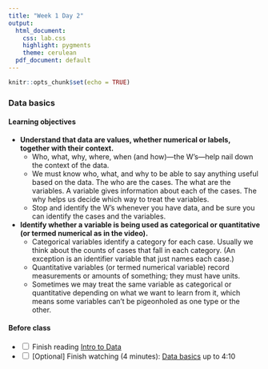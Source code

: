 ```yaml
---
title: "Week 1 Day 2"
output: 
  html_document:
    css: lab.css
    highlight: pygments
    theme: cerulean
  pdf_document: default
---
```


```r
knitr::opts_chunk$set(echo = TRUE)
```

### Data basics

#### Learning objectives 
* **Understand that data are values, whether numerical or labels, together with their context.**
  * Who, what, why, where, when (and how)—the W’s—help nail down the context of the data.
  * We must know who, what, and why to be able to say anything useful based on the data. The who are the cases. The what are the variables. A variable gives information about each of the cases. The why helps us decide which way to treat the variables.
  * Stop and identify the W’s whenever you have data, and be sure you can identify the cases and the variables.

* **Identify whether a variable is being used as categorical or quantitative (or termed numerical as in the video).**
  * Categorical variables identify a category for each case. Usually we think about the counts of cases that fall in each category. (An exception is an identifier variable that just names each case.)
  * Quantitative variables (or termed numerical variable) record measurements or amounts of something; they must have units.
  * Sometimes we may treat the same variable as categorical or quantitative depending on what we want to learn from it, which means some variables can’t be pigeonholed as one type or the other.

#### Before class
-   <input type="checkbox" unchecked> Finish reading [Intro to Data](https://piazza.com/class_profile/get_resource/kge2lk8hfmxkz/kge2ll8uhk0n9) </input>
-   <input type="checkbox" unchecked> [Optional] Finish watching (4 minutes): [Data basics](https://www.coursera.org/learn/probability-intro/lecture/Q0zu3/data-basics) up to 4:10 </input>
